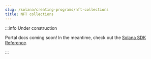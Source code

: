 ```yaml
---
slug: /solana/creating-programs/nft-collections
title: NFT collections
---
```


:::info Under construction

Portal docs coming soon! In the meantime, check out the [Solana SDK Reference](/solana).

:::
